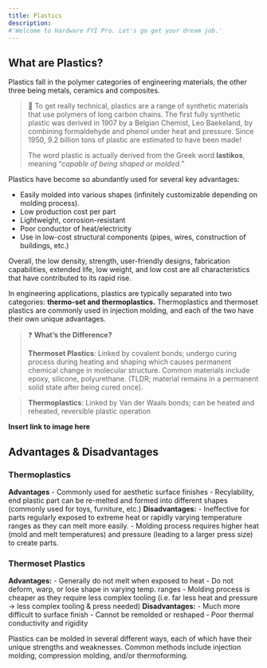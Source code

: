 ```yaml
---
title: Plastics
description:
#'Welcome to Hardware FYI Pro. Let's go get your dream job.'
---
```


## What are Plastics?

Plastics fall in the polymer categories of engineering materials, the other three being metals, ceramics and composites.

> 📖 To get really technical, plastics are a range of synthetic materials that use polymers of long carbon chains. The first fully synthetic plastic was derived in 1907 by a Belgian Chemist, Leo Baekeland, by combining formaldehyde and phenol under heat and pressure. Since 1950, 9.2 billion tons of plastic are estimated to have been made!
>
> The word plastic is actually derived from the Greek word **lastikos**, meaning “*capable of being shaped or molded.*”

Plastics have become so abundantly used for several key advantages:

- Easily molded into various shapes (infinitely customizable depending on molding process).
- Low production cost per part
- Lightweight, corrosion-resistant
- Poor conductor of heat/electricity
- Use in low-cost structural components (pipes, wires, construction of buildings, etc.)

Overall, the low density, strength, user-friendly designs, fabrication capabilities, extended life, low weight, and low cost are all characteristics that have contributed to its rapid rise.

In engineering applications, plastics are typically separated into two categories: **thermo-set and thermoplastics.** Thermoplastics and thermoset plastics are commonly used in injection molding, and each of the two have their own unique advantages.


> ❓ **What’s the Difference?**
>
> **Thermoset Plastics**: Linked by covalent bonds; undergo curing process during heating and shaping which causes permanent chemical change in molecular structure. Common materials include epoxy, silicone, polyurethane.
    (TLDR; material remains in a permanent solid state after being cured once).

> **Thermoplastics**: Linked by Van der Waals bonds; can be heated and reheated, reversible plastic operation

**Insert link to image here**

## Advantages & Disadvantages

### Thermoplastics

**Advantages**
    - Commonly used for aesthetic surface finishes
    - Recylability, end plastic part can be re-melted and formed into different shapes (commonly used for toys, furniture, etc.)
**Disadvantages:**
    - Ineffective for parts regularly exposed to extreme heat or rapidly varying temperature ranges as they can melt more easily.
    - Molding process requires higher heat (mold and melt temperatures) and pressure (leading to a larger press size) to create parts.

### Thermoset Plastics

**Advantages:**
    - Generally do not melt when exposed to heat
    - Do not deform, warp, or lose shape in varying temp. ranges
    - Molding process is cheaper as they require less complex tooling (i.e. far less heat and pressure → less complex tooling & press needed)
**Disadvantages:**
    - Much more difficult to surface finish
    - Cannot be remolded or reshaped
    - Poor thermal conductivity and rigidity

Plastics can be molded in several different ways, each of which have their unique strengths and weaknesses.
Common methods include injection molding, compression molding, and/or thermoforming.
